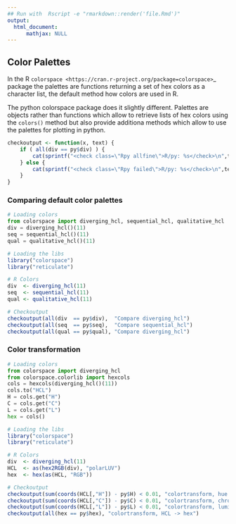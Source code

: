 ```yaml
---
## Run with  Rscript -e "rmarkdown::render('file.Rmd')"
output:
  html_document:
      mathjax: NULL
---
```


Color Palettes
--------------

In the R `colorspace <https://cran.r-project.org/package=colorspace>`_ package
the palettes are functions returning a set of hex colors as a character list,
the default method how colors are used in R.

The python colorspace package does it slightly different. Palettes are objects
rather than functions which allow to retrieve lists of hex colors using the
``colors()`` method but also provide additiona methods which allow to use the
palettes for plotting in python.

```r
checkoutput <- function(x, text) {
    if ( all(div == py$div) ) {
        cat(sprintf("<check class=\"Rpy allfine\">R/py: %s</check>\n",text))
    } else {
        cat(sprintf("<check class=\"Rpy failed\">R/py: %s</check>\n",text))
    }
}
```


### Comparing default color palettes

```python
# Loading colors
from colorspace import diverging_hcl, sequential_hcl, qualitative_hcl
div = diverging_hcl()(11)
seq = sequential_hcl()(11)
qual = qualitative_hcl()(11)
```


```r
# Loading the libs
library("colorspace")
library("reticulate")

# R Colors
div  <- diverging_hcl(11)
seq  <- sequential_hcl(11)
qual <- qualitative_hcl(11)

# Checkoutput
checkoutput(all(div  == py$div),  "Compare diverging_hcl")
checkoutput(all(seq  == py$seq),  "Compare sequential_hcl")
checkoutput(all(qual == py$qual), "Compare diverging_hcl")
```

### Color transformation

```python
# Loading colors
from colorspace import diverging_hcl
from colorspace.colorlib import hexcols
cols = hexcols(diverging_hcl()(11))
cols.to("HCL")
H = cols.get("H")
C = cols.get("C")
L = cols.get("L")
hex = cols()
```


```r
# Loading the libs
library("colorspace")
library("reticulate")

# R Colors
div  <- diverging_hcl(11)
HCL  <- as(hex2RGB(div), "polarLUV")
hex  <- hex(as(HCL, "RGB"))

# Checkoutput
checkoutput(sum(coords(HCL[,"H"]) - py$H) < 0.01, "colortransform, hue dimension")
checkoutput(sum(coords(HCL[,"C"]) - py$C) < 0.01, "colortransform, chroma dimension")
checkoutput(sum(coords(HCL[,"L"]) - py$L) < 0.01, "colortransform, luminance dimension")
checkoutput(all(hex == py$hex), "colortransform, HCL -> hex")
```














